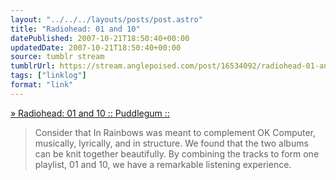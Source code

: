 ```yaml
---
layout: "../../../layouts/posts/post.astro"
title: "Radiohead: 01 and 10"
datePublished: 2007-10-21T18:50:40+00:00
updatedDate: 2007-10-21T18:50:40+00:00
source: tumblr stream
tumblrUrl: https://stream.anglepoised.com/post/16534092/radiohead-01-and-10-puddlegum
tags: ["linklog"]
format: "link"
---
```


[» Radiohead: 01 and 10 :: Puddlegum ::][1]

> Consider that In Rainbows was meant to complement OK Computer, musically, lyrically, and in structure. We found that the two albums can be knit together beautifully. By combining the tracks to form one playlist, 01 and 10, we have a remarkable listening experience.

[1]: http://puddlegum.net/radiohead-01-and-10/
